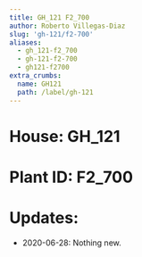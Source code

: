 ```yaml
---
title: GH_121 F2_700
author: Roberto Villegas-Diaz
slug: 'gh-121/f2-700'
aliases:
  - gh_121-f2_700
  - gh-121-f2-700
  - gh121-f2700
extra_crumbs:
  name: GH121
  path: /label/gh-121
---
```


# **House**: GH_121
# **Plant ID**: F2_700
# **Updates**: 
 - 2020-06-28: Nothing new.
